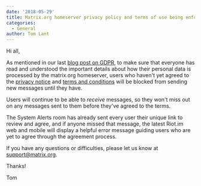 ```yaml
---
date: '2018-05-29'
title: Matrix.org homeserver privacy policy and terms of use being enforced today
categories:
  - General
author: Tom Lant
---
```


Hi all,

As mentioned in our last <a href="/blog/2018/05/25/gdpr-on-matrix-org/">blog post on GDPR</a>, to make sure that everyone has read and understood the important details about how their personal data is processed by the matrix.org homeserver, users who haven't yet agreed to the <a href="/docs/guides/privacy_notice.html">privacy notice</a> and <a href="/docs/guides/terms_and_conditions.html">terms and conditions</a> will be blocked from sending new messages until they have.

Users will continue to be able to <em>receive</em> messages, so they won't miss out on any messages sent to them before they've agreed to the terms.

The System Alerts room has already sent every user their unique link to review and agree, and if anyone missed that message, the latest Riot.im web and mobile will display a helpful error message guiding users who are yet to agree through the agreement process.

If you have any questions or difficulties, please let us know at <a href="mailto:support@matrix.org">support@matrix.org</a>.

Thanks!

Tom

&nbsp;